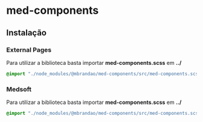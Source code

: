 
<Meta title="General/Instalação" />

# med-components

## Instalação

### External Pages

Para utilizar a biblioteca basta importar **med-components.scss** em **../**

``` scss
@import "./node_modules/@mbrandao/med-components/src/med-components.scss";
```

### Medsoft

Para utilizar a biblioteca basta importar **med-components.scss** em **../**

``` scss
@import "./node_modules/@mbrandao/med-components/src/med-components.scss";
```
